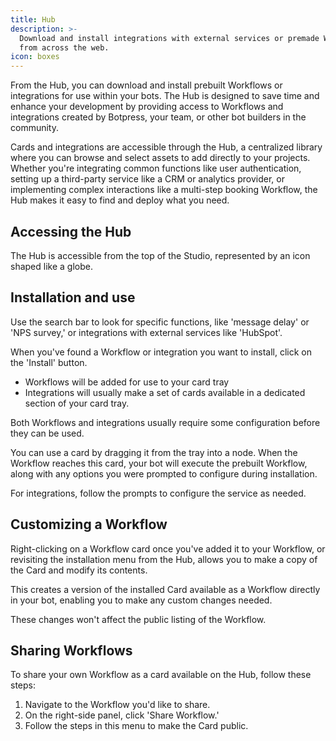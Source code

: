 ```yaml
---
title: Hub
description: >-
  Download and install integrations with external services or premade Workflows
  from across the web.
icon: boxes
---
```


From the Hub, you can download and install prebuilt Workflows or integrations for use within your bots. The Hub is designed to save time and enhance your development by providing access to Workflows and integrations created by Botpress, your team, or other <Tooltip tip="Happy bot building!">bot builders</Tooltip> in the community.

Cards and integrations are accessible through the Hub, a centralized library where you can browse and select assets to add directly to your projects. Whether you're integrating common functions like user authentication, setting up a third-party service like a CRM or analytics provider, or implementing complex interactions like a multi-step booking Workflow, the Hub makes it easy to find and deploy what you need.

## Accessing the Hub

The Hub is accessible from the top of the Studio, represented by an icon shaped like a globe.

## Installation and use

Use the search bar to look for specific functions, like 'message delay' or 'NPS survey,' or integrations with external services like 'HubSpot'.

When you've found a Workflow or integration you want to install, click on the 'Install' button.

* Workflows will be added for use to your card tray
* Integrations will usually make a set of cards available in a dedicated section of your card tray.

Both Workflows and integrations usually require some configuration before they can be used.

You can use a card by dragging it from the tray into a node. When the Workflow reaches this card, your bot will execute the prebuilt Workflow, along with any options you were prompted to configure during installation.

For integrations, follow the prompts to configure the service as needed.

## Customizing a Workflow

Right-clicking on a Workflow card once you've added it to your Workflow, or revisiting the installation menu from the Hub, allows you to make a copy of the Card and modify its contents.

This creates a version of the installed Card available as a Workflow directly in your bot, enabling you to make any custom changes needed.

These changes won't affect the public listing of the Workflow.

## Sharing Workflows

To share your own Workflow as a card available on the Hub, follow these steps:

1. Navigate to the Workflow you'd like to share.
2. On the right-side panel, click 'Share Workflow.'
3. Follow the steps in this menu to make the Card public.

